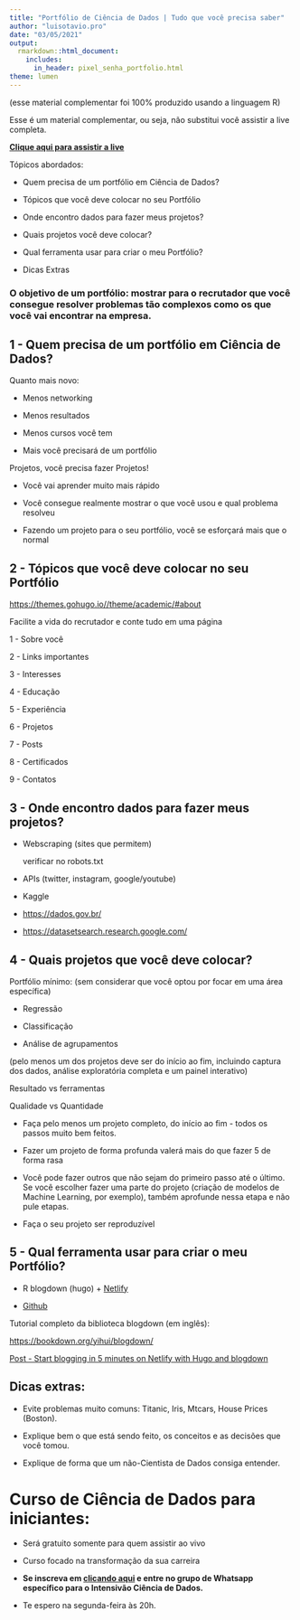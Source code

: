 ```yaml
---
title: "Portfólio de Ciência de Dados | Tudo que você precisa saber"
author: "luisotavio.pro"
date: "03/05/2021"
output:
  rmarkdown::html_document:
    includes:
      in_header: pixel_senha_portfolio.html
theme: lumen
---
```


(esse material complementar foi 100% produzido usando a linguagem R)

Esse é um material complementar, ou seja, não substitui você assistir a live completa.

[**Clique aqui para assistir a live**](https://youtu.be/VDlnGZCwf1g){target="_blank"}

Tópicos abordados:

- Quem precisa de um portfólio em Ciência de Dados?

- Tópicos que você deve colocar no seu Portfólio

- Onde encontro dados para fazer meus projetos?

- Quais projetos você deve colocar?

- Qual ferramenta usar para criar o meu Portfólio?

- Dicas Extras


### O objetivo de um portfólio: mostrar para o recrutador que você consegue resolver problemas tão complexos como os que você vai encontrar na empresa.


## 1 - Quem precisa de um portfólio em Ciência de Dados?

Quanto mais novo:

- Menos networking

- Menos resultados

- Menos cursos você tem

- Mais você precisará de um portfólio


Projetos, você precisa fazer Projetos!

- Você vai aprender muito mais rápido

- Você consegue realmente mostrar o que você usou e qual problema resolveu

- Fazendo um projeto para o seu portfólio, você se esforçará mais que o normal


## 2 - Tópicos que você deve colocar no seu Portfólio

[https://themes.gohugo.io//theme/academic/#about](https://themes.gohugo.io//theme/academic/#about){target="_blank"}

Facilite a vida do recrutador e conte tudo em uma página

1 - Sobre você

2 - Links importantes

3 - Interesses

4 - Educação

5 - Experiência

6 - Projetos

7 - Posts

8 - Certificados

9 - Contatos


## 3 - Onde encontro dados para fazer meus projetos?

- Webscraping (sites que permitem)

    verificar no robots.txt
    
- APIs (twitter, instagram, google/youtube)

- Kaggle

- [https://dados.gov.br/](https://dados.gov.br/){target="_blank"}

- [https://datasetsearch.research.google.com/](https://datasetsearch.research.google.com/){target="_blank"}


## 4 - Quais projetos que você deve colocar?

Portfólio mínimo:
(sem considerar que você optou por focar em uma área específica)

- Regressão

- Classificação

- Análise de agrupamentos

(pelo menos um dos projetos deve ser do início ao fim, incluindo captura dos dados, análise exploratória completa e um painel interativo)

Resultado vs ferramentas

Qualidade vs Quantidade

- Faça pelo menos um projeto completo, do início ao fim - todos os passos muito bem feitos.

- Fazer um projeto de forma profunda valerá mais do que fazer 5 de forma rasa

- Você pode fazer outros que não sejam do primeiro passo até o último. 
Se você escolher fazer uma parte do projeto (criação de modelos de Machine Learning, por exemplo), também aprofunde nessa etapa e não pule etapas.

- Faça o seu projeto ser reproduzível 


## 5 - Qual ferramenta usar para criar o meu Portfólio?

- R blogdown (hugo) + [Netlify](https://www.netlify.com/){target="_blank"}

- [Github](https://github.com/){target="_blank"}

Tutorial completo da biblioteca blogdown (em inglês):

[https://bookdown.org/yihui/blogdown/](https://bookdown.org/yihui/blogdown/){target="_blank"}


[Post - Start blogging in 5 minutes on Netlify with Hugo and blogdown](https://www.r-bloggers.com/2019/09/start-blogging-in-5-minutes-on-netlify-with-hugo-and-blogdown-september-2019-update/){target="_blank"}


## Dicas extras:

- Evite problemas muito comuns:
Titanic, Iris, Mtcars, House Prices (Boston).

- Explique bem o que está sendo feito, os conceitos e as decisões que você tomou.

- Explique de forma que um não-Cientista de Dados consiga entender.

# Curso de Ciência de Dados para iniciantes:

- Será gratuito somente para quem assistir ao vivo

- Curso focado na transformação da sua carreira

- **Se inscreva em [clicando aqui](http://lp.luisotavio.pro/intensivao-ciencia-dados){target="_blank"} e entre no grupo de Whatsapp específico para o Intensivão Ciência de Dados.**

- Te espero na segunda-feira às 20h.
